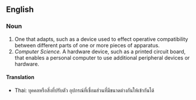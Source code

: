 == English ==
=== Noun ===
# One that adapts, such as a device used to effect operative compatibility between different parts of one or more pieces of apparatus.
# ''Computer Science.'' A hardware device, such as a printed circuit board, that enables a personal computer to use additional peripheral devices or hardware.

==== Translation ====
* Thai: บุคคลหรือสิ่งที่ปรับตัว อุปกรณ์ที่เชื่อมส่วนที่มีขนาดต่างกันให้เข้ากันได้